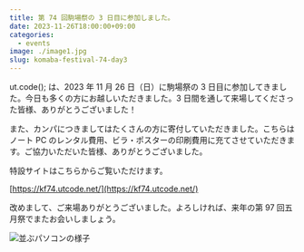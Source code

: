 ```yaml
---
title: 第 74 回駒場祭の 3 日目に参加しました。
date: 2023-11-26T18:00:00+09:00
categories:
  - events
image: ./image1.jpg
slug: komaba-festival-74-day3
---
```


ut.code(); は、2023 年 11 月 26 日（日）に駒場祭の 3 日目に参加してきました。今日も多くの方にお越しいただきました。3 日間を通して来場してくださった皆様、ありがとうございました！

また、カンパにつきましてはたくさんの方に寄付していただきました。こちらは ノート PC のレンタル費用、ビラ・ポスターの印刷費用に充てさせていただきます。ご協力いただいた皆様、ありがとうございました。

特設サイトはこちらからご覧いただけます。

[https://kf74.utcode.net/](https://kf74.utcode.net/)

改めまして、ご来場ありがとうございました。よろしければ、来年の第 97 回五月祭でまたお会いしましょう。

![並ぶパソコンの様子](./image2.jpg)

